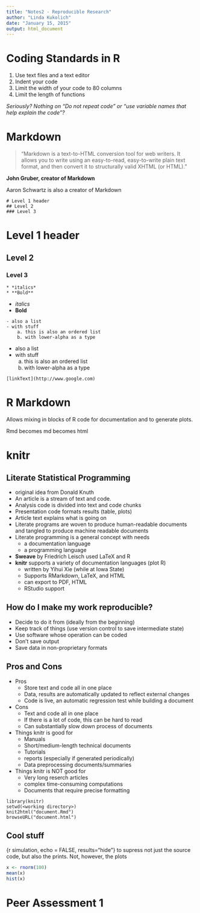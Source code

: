 ```yaml
---
title: "Notes2 - Reproducible Research"
author: "Linda Kukolich"
date: "January 15, 2015"
output: html_document
---
```

# Coding Standards in R

1. Use text files and a text editor
2. Indent your code
3. Limit the width of your code to 80 columns
4. Limit the length of functions

*Seriously? Nothing on "Do not repeat code" or "use variable names that help 
explain the code"?*

# Markdown

> "Markdown is a text-to-HTML conversion tool for web writers. It allows you to
write using an easy-to-read, easy-to-write plain text format, and then convert
it to structurally valid XHTML (or HTML)."

**John Gruber, creator of Markdown**

Aaron Schwartz is also a creator of Markdown

```
# Level 1 header
## Level 2
### Level 3
```
# Level 1 header
## Level 2
### Level 3

```
* *italics*
* **Bold**
```

* *italics*
* **Bold**

```
- also a list
- with stuff
    a. this is also an ordered list
    b. with lower-alpha as a type
```
- also a list
- with stuff
    a. this is also an ordered list
    b. with lower-alpha as a type

```
[linkText](http://www.google.com)
```

# R Markdown

Allows mixing in blocks of R code for documentation and to generate plots.

Rmd becomes md becomes html

# knitr

## Literate Statistical Programming

- original idea from Donald Knuth
- An article is a stream of text and code.
- Analysis code is divided into text and code chunks
- Presentation code formats results (table, plots)
- Article text explains what is going on
- Literate programs are woven to produce human-readable documents and tangled
to produce machine readable documents
- Literate programming is a general concept with needs
    - a documentation language
    - a programming language
- **Sweave** by Friedrich Leisch used LaTeX and R
- **knitr** supports a variety of documentation languages (plot R)
    - written by Yihui Xie (while at Iowa State)
    - Supports RMarkdown, LaTeX, and HTML
    - can export to PDF, HTML
    - RStudio support

## How do I make my work reproducible?

- Decide to do it from (ideally from the beginning)
- Keep track of things (use version control to save intermediate state)
- Use software whose operation can be coded
- Don't save output
- Save data in non-proprietary formats

## Pros and Cons

- Pros
    - Store text and code all in one place
    - Data, results are automatically updated to reflect external changes
    - Code is live, an automatic regression test while building a document
- Cons
    - Text and code all in one place
    - If there is a lot of code, this can be hard to read
    - Can substantially slow down process of documents
- Things knitr is good for
    - Manuals
    - Short/medium-length technical documents
    - Tutorials
    - reports (especially if generated periodically)
    - Data preprocessing documents/summaries
- Things knitr is NOT good for
    - Very long reserch articles
    - complex time-consuming computations
    - Documents that require precise formatting
    
```
library(knitr)
setwd(<working directory>)
knit2html("document.Rmd")
browseURL("document.html")
```

## Cool stuff
{r simulation, echo = FALSE, results="hide"} to supress not just the source
code, but also the prints. Not, however, the plots
```r
x <- rnorm(100)
mean(x)
hist(x)
```

# Peer Assessment 1

